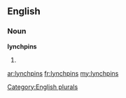 ==English==

===Noun===
'''lynchpins'''

# {{plural of|[[lynchpin]]}}

[[Category:English plurals]]

[[ar:lynchpins]]
[[fr:lynchpins]]
[[my:lynchpins]]